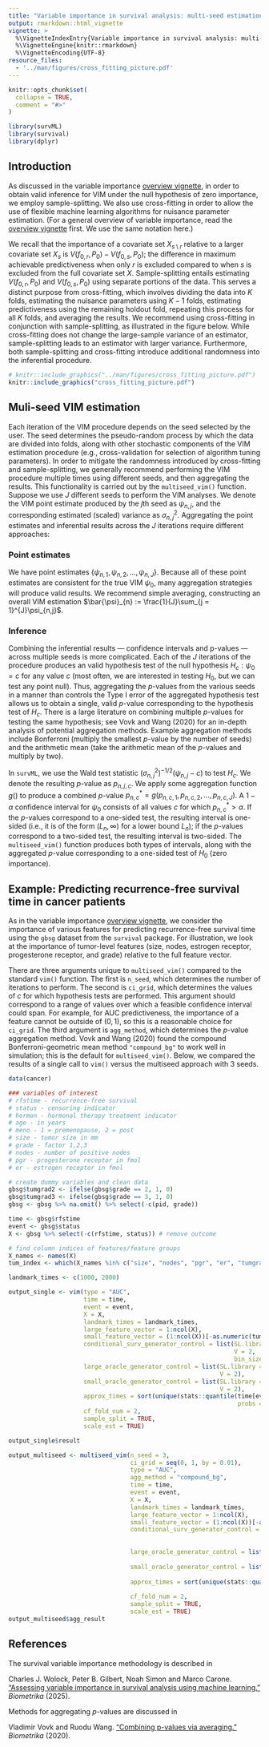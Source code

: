 ```yaml
---
title: "Variable importance in survival analysis: multi-seed estimation"
output: rmarkdown::html_vignette
vignette: >
  %\VignetteIndexEntry{Variable importance in survival analysis: multi-seed estimation}
  %\VignetteEngine{knitr::rmarkdown}
  %\VignetteEncoding{UTF-8}
resource_files:
  - '../man/figures/cross_fitting_picture.pdf'
---
```


```r
knitr::opts_chunk$set(
  collapse = TRUE,
  comment = "#>"
)
```

```r
library(survML)
library(survival)
library(dplyr)
```

## Introduction

As discussed in the variable importance [overview vignette](https://cwolock.github.io/survML/articles/variable_importance.html), in order to obtain valid inference for VIM under the null hypothesis of zero importance, we employ sample-splitting. We also use cross-fitting in order to allow the use of flexible machine learning algorithms for nuisance parameter estimation. (For a general overview of variable importance, read the [overview vignette](https://cwolock.github.io/survML/articles/variable_importance.html) first. We use the same notation here.) 

We recall that the importance of a covariate set $X_{s \setminus r}$ relative to a larger covariate set $X_s$ is $V(f_{0,r}, P_0) - V(f_{0,s}, P_0)$; the difference in maximum achievable predictiveness when only $r$ is excluded compared to when $s$ is excluded from the full covariate set $X$. Sample-splitting entails estimating $V(f_{0,r}, P_0)$ and $V(f_{0,s}, P_0)$ using separate portions of the data. This serves a distinct purpose from cross-fitting, which involves dividing the data into $K$ folds, estimating the nuisance parameters using $K-1$ folds, estimating predictiveness using the remaining holdout fold, repeating this process for all $K$ folds, and averaging the results. We recommend using cross-fitting in conjunction with sample-splitting, as illustrated in the figure below. While cross-fitting does not change the large-sample variance of an estimator, sample-splitting leads to an estimator with larger variance. Furthermore, both sample-splitting and cross-fitting introduce additional randomness into the inferential procedure. 

<!-- ![](cross_fitting_picture.pdf){width=600px} -->

```r
# knitr::include_graphics("../man/figures/cross_fitting_picture.pdf")
knitr::include_graphics("cross_fitting_picture.pdf")
```

## Muli-seed VIM estimation

Each iteration of the VIM procedure depends on the seed selected by the user. The seed determines the pseudo-random process by which the data are divided into folds, along with other stochastic components of the VIM estimation procedure (e.g., cross-validation for selection of algorithm tuning parameters). In order to mitigate the randomness introduced by cross-fitting and sample-splitting, we generally recommend performing the VIM procedure multiple times using different seeds, and then aggregating the results. This functionality is carried out by the `multiseed_vim()` function. Suppose we use $J$ different seeds to perform the VIM analyses. We denote the VIM point estimate produced by the $j$th seed as $\psi_{n,j}$, and the corresponding estimated (scaled) variance as $\sigma^2_{n,j}$. Aggregating the point estimates and inferential results across the $J$ iterations require different approaches: 

### Point estimates
We have point estimates $\{\psi_{n,1}, \psi_{n,2}, \ldots, \psi_{n,J}\}$. Because all of these point estimates are consistent for the true VIM $\psi_{0}$, many aggregation strategies will produce valid results. We recommend simple averaging, constructing an overall VIM estimation $\bar{\psi}_{n} := \frac{1}{J}\sum_{j = 1}^{J}\psi_{n,j}$. 

### Inference 
Combining the inferential results --- confidence intervals and p-values --- across multiple seeds is more complicated. Each of the $J$ iterations of the procedure produces an valid hypothesis test of the null hypothesis $H_{c}: \psi_0 = c$ for any value $c$ (most often, we are interested in testing $H_0$, but we can test any point null). Thus, aggregating the $p$-values from the various seeds in a manner than controls the Type I error of the aggregated hypothesis test allows us to obtain a single, valid $p$-value corresponding to the hypothesis test of $H_c$. There is a large literature on combining multiple $p$-values for testing the same hypothesis; see Vovk and Wang (2020) for an in-depth analysis of potential aggregation methods. Example aggregation methods include Bonferroni (multiply the smallest $p$-value by the number of seeds) and the arithmetic mean (take the arithmetic mean of the $p$-values and multiply by two). 

In `survML`, we use the Wald test statistic $(\sigma^2_{n,j})^{-1/2}(\psi_{n,j} - c)$ to test $H_c$. We denote the resulting $p$-value as $p_{n,j,c}$. We apply some aggregation function $g()$ to produce a combined $p$-value $p^*_{n,c} = g(p_{n,c,1}, p_{n,c,2}, \ldots, p_{n,c,J})$. A $1-\alpha$ confidence interval for $\psi_0$ consists of all values $c$ for which $p^*_{n,c} > \alpha$. If the $p$-values correspond to a one-sided test, the resulting interval is one-sided (i.e., it is of the form $(L_n, \infty)$ for a lower bound $L_n$); if the $p$-values correspond to a two-sided test, the resulting interval is two-sided. The `multiseed_vim()` function produces both types of intervals, along with the aggregated $p$-value corresponding to a one-sided test of $H_0$ (zero importance). 

## Example: Predicting recurrence-free survival time in cancer patients

As in the variable importance [overview vignette](https://cwolock.github.io/survML/articles/variable_importance.html), we consider the importance of various features for predicting recurrence-free survival time using the `gbsg` dataset from the `survival` package. For illustration, we look at the importance of tumor-level features (size, nodes, estrogen receptor, progesterone receptor, and grade) relative to the full feature vector. 

There are three arguments unique to `multiseed_vim()` compared to the standard `vim()` function. The first is `n_seed`, which determines the number of iterations to perform. The second is `ci_grid`, which determines the values of $c$ for which hypothesis tests are performed. This argument should correspond to a range of values over which a feasible confidence interval could span. For example, for AUC predictiveness, the importance of a feature cannot be outside of $(0,1)$, so this is a reasonable choice for `ci_grid`. The third argument is `agg_method`, which determines the $p$-value aggregation method. Vovk and Wang (2020) found the compound Bonferroni-geometric mean method `"compound_bg"` to work well in simulation; this is the default for `multiseed_vim()`. Below, we compared the results of a single call to `vim()` versus the multiseed approach with 3 seeds. 


```r
data(cancer)

### variables of interest
# rfstime - recurrence-free survival
# status - censoring indicator
# hormon - hormonal therapy treatment indicator
# age - in years
# meno - 1 = premenopause, 2 = post
# size - tumor size in mm
# grade - factor 1,2,3
# nodes - number of positive nodes
# pgr - progesterone receptor in fmol
# er - estrogen receptor in fmol

# create dummy variables and clean data
gbsg$tumgrad2 <- ifelse(gbsg$grade == 2, 1, 0)
gbsg$tumgrad3 <- ifelse(gbsg$grade == 3, 1, 0)
gbsg <- gbsg %>% na.omit() %>% select(-c(pid, grade))

time <- gbsg$rfstime
event <- gbsg$status
X <- gbsg %>% select(-c(rfstime, status)) # remove outcome 

# find column indices of features/feature groups
X_names <- names(X)
tum_index <- which(X_names %in% c("size", "nodes", "pgr", "er", "tumgrad2", "tumgrad3"))

landmark_times <- c(1000, 2000)

output_single <- vim(type = "AUC",
                     time = time,
                     event = event,
                     X = X,
                     landmark_times = landmark_times,
                     large_feature_vector = 1:ncol(X),
                     small_feature_vector = (1:ncol(X))[-as.numeric(tum_index)],
                     conditional_surv_generator_control = list(SL.library = c("SL.mean", "SL.glm"),
                                                               V = 2,
                                                               bin_size = 0.5),
                     large_oracle_generator_control = list(SL.library = c("SL.mean", "SL.glm"),
                                                           V = 2),
                     small_oracle_generator_control = list(SL.library = c("SL.mean", "SL.glm"),
                                                           V = 2),
                     approx_times = sort(unique(stats::quantile(time[event == 1 & time <= max(landmark_times)],
                                                                probs = seq(0, 1, by = 0.025)))),
                     cf_fold_num = 2,
                     sample_split = TRUE,
                     scale_est = TRUE)

output_single$result

output_multiseed <- multiseed_vim(n_seed = 3,
                                  ci_grid = seq(0, 1, by = 0.01),
                                  type = "AUC",
                                  agg_method = "compound_bg",
                                  time = time,
                                  event = event,
                                  X = X,
                                  landmark_times = landmark_times,
                                  large_feature_vector = 1:ncol(X),
                                  small_feature_vector = (1:ncol(X))[-as.numeric(tum_index)],
                                  conditional_surv_generator_control = list(SL.library = c("SL.mean", "SL.glm"),
                                                                            V = 2,
                                                                            bin_size = 0.5),
                                  large_oracle_generator_control = list(SL.library = c("SL.mean", "SL.glm"),
                                                                        V = 2),
                                  small_oracle_generator_control = list(SL.library = c("SL.mean", "SL.glm"),
                                                                        V = 2),
                                  approx_times = sort(unique(stats::quantile(time[event == 1 & time <= max(landmark_times)],
                                                                             probs = seq(0, 1, by = 0.025)))),
                                  cf_fold_num = 2,
                                  sample_split = TRUE,
                                  scale_est = TRUE)
output_multiseed$agg_result
```


## References 

The survival variable importance methodology is described in

Charles J. Wolock, Peter B. Gilbert, Noah Simon and Marco Carone. ["Assessing variable importance in survival analysis using machine learning."](https://doi.org/10.1093/biomet/asae061) *Biometrika* (2025). 

Methods for aggregating $p$-values are discussed in 

Vladimir Vovk and Ruodu Wang. ["Combining p-values via averaging."](https://doi.org/10.1093/biomet/asaa027) *Biometrika* (2020). 


